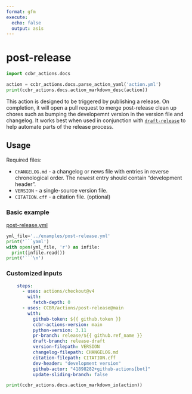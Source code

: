 ```yaml
---
format: gfm
execute:
  echo: false
  output: asis
---
```


# post-release

```python
import ccbr_actions.docs

action = ccbr_actions.docs.parse_action_yaml('action.yml')
print(ccbr_actions.docs.action_markdown_desc(action))
```

This action is designed to be triggered by publishing a release.
On completion, it will open a pull request to merge post-release clean up chores
such as bumping the developemnt version in the version file and changelog.
It works best when used in conjunction with [`draft-release`](/draft-release) to help automate parts of the release process.

## Usage

Required files:

- `CHANGELOG.md` - a changelog or news file with entries in reverse chronological order. The newest entry should contain "development header".
- `VERSION` - a single-source version file.
- `CITATION.cff` - a citation file. (optional)


### Basic example

[post-release.yml](/examples/post-release.yml)

```python
yml_file='../examples/post-release.yml'
print('```yaml')
with open(yml_file, 'r') as infile:
  print(infile.read())
print('```\n')
```


### Customized inputs

```yaml
    steps:
      - uses: actions/checkout@v4
        with:
          fetch-depth: 0
      - uses: CCBR/actions/post-release@main
        with:
          github-token: ${{ github.token }}
          ccbr-actions-version: main
          python-version: 3.11
          pr-branch: release/${{ github.ref_name }}
          draft-branch: release-draft
          version-filepath: VERSION
          changelog-filepath: CHANGELOG.md
          citation-filepath: CITATION.cff
          dev-header: "development version"
          github-actor: "41898282+github-actions[bot]"
          update-sliding-branch: false
```

```python
print(ccbr_actions.docs.action_markdown_io(action))
```
